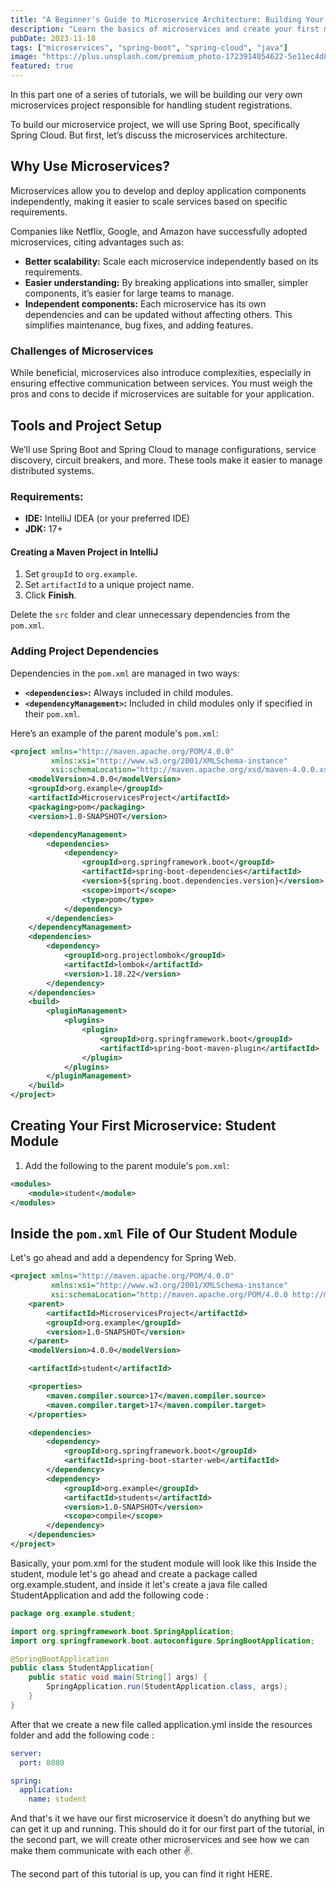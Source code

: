 ```yaml
---
title: "A Beginner's Guide to Microservice Architecture: Building Your First Microservice Using Spring Boot and Spring Cloud (Part 1)"
description: "Learn the basics of microservices and create your first microservice using Spring Boot and Spring Cloud."
pubDate: 2023-11-18
tags: ["microservices", "spring-boot", "spring-cloud", "java"]
image: "https://plus.unsplash.com/premium_photo-1723914054622-5e11ec4d8b3f?q=80&w=2032&auto=format&fit=crop&ixlib=rb-4.0.3&ixid=M3wxMjA3fDB8MHxwaG90by1wYWdlfHx8fGVufDB8fHx8fA%3D%3D"
featured: true
---
```


In this part one of a series of tutorials, we will be building our very own microservices project responsible for handling student registrations.

To build our microservice project, we will use Spring Boot, specifically Spring Cloud. But first, let’s discuss the microservices architecture.

## Why Use Microservices?

Microservices allow you to develop and deploy application components independently, making it easier to scale services based on specific requirements.

Companies like Netflix, Google, and Amazon have successfully adopted microservices, citing advantages such as:

- **Better scalability:** Scale each microservice independently based on its requirements.
- **Easier understanding:** By breaking applications into smaller, simpler components, it’s easier for large teams to manage.
- **Independent components:** Each microservice has its own dependencies and can be updated without affecting others. This simplifies maintenance, bug fixes, and adding features.

### Challenges of Microservices

While beneficial, microservices also introduce complexities, especially in ensuring effective communication between services. You must weigh the pros and cons to decide if microservices are suitable for your application.

## Tools and Project Setup

We’ll use Spring Boot and Spring Cloud to manage configurations, service discovery, circuit breakers, and more. These tools make it easier to manage distributed systems.

### Requirements:

- **IDE:** IntelliJ IDEA (or your preferred IDE)
- **JDK:** 17+

#### Creating a Maven Project in IntelliJ

1. Set `groupId` to `org.example`.
2. Set `artifactId` to a unique project name.
3. Click **Finish**.

Delete the `src` folder and clear unnecessary dependencies from the `pom.xml`.

### Adding Project Dependencies

Dependencies in the `pom.xml` are managed in two ways:

- **`<dependencies>`:** Always included in child modules.
- **`<dependencyManagement>`:** Included in child modules only if specified in their `pom.xml`.

Here’s an example of the parent module's `pom.xml`:

```xml
<project xmlns="http://maven.apache.org/POM/4.0.0"
         xmlns:xsi="http://www.w3.org/2001/XMLSchema-instance"
         xsi:schemaLocation="http://maven.apache.org/xsd/maven-4.0.0.xsd">
    <modelVersion>4.0.0</modelVersion>
    <groupId>org.example</groupId>
    <artifactId>MicroservicesProject</artifactId>
    <packaging>pom</packaging>
    <version>1.0-SNAPSHOT</version>

    <dependencyManagement>
        <dependencies>
            <dependency>
                <groupId>org.springframework.boot</groupId>
                <artifactId>spring-boot-dependencies</artifactId>
                <version>${spring.boot.dependencies.version}</version>
                <scope>import</scope>
                <type>pom</type>
            </dependency>
        </dependencies>
    </dependencyManagement>
    <dependencies>
        <dependency>
            <groupId>org.projectlombok</groupId>
            <artifactId>lombok</artifactId>
            <version>1.18.22</version>
        </dependency>
    </dependencies>
    <build>
        <pluginManagement>
            <plugins>
                <plugin>
                    <groupId>org.springframework.boot</groupId>
                    <artifactId>spring-boot-maven-plugin</artifactId>
                </plugin>
            </plugins>
        </pluginManagement>
    </build>
</project>
```

## Creating Your First Microservice: Student Module

1. Add the following to the parent module's `pom.xml`:

```xml
<modules>
    <module>student</module>
</modules>
```

## Inside the `pom.xml` File of Our Student Module

Let's go ahead and add a dependency for Spring Web.

```xml
<project xmlns="http://maven.apache.org/POM/4.0.0"
         xmlns:xsi="http://www.w3.org/2001/XMLSchema-instance"
         xsi:schemaLocation="http://maven.apache.org/POM/4.0.0 http://maven.apache.org/xsd/maven-4.0.0.xsd">
    <parent>
        <artifactId>MicroservicesProject</artifactId>
        <groupId>org.example</groupId>
        <version>1.0-SNAPSHOT</version>
    </parent>
    <modelVersion>4.0.0</modelVersion>

    <artifactId>student</artifactId>

    <properties>
        <maven.compiler.source>17</maven.compiler.source>
        <maven.compiler.target>17</maven.compiler.target>
    </properties>

    <dependencies>
        <dependency>
            <groupId>org.springframework.boot</groupId>
            <artifactId>spring-boot-starter-web</artifactId>
        </dependency>
        <dependency>
            <groupId>org.example</groupId>
            <artifactId>students</artifactId>
            <version>1.0-SNAPSHOT</version>
            <scope>compile</scope>
        </dependency>
    </dependencies>
</project>
```

Basically, your pom.xml for the student module will look like this
Inside the student, module let's go ahead and create a package called org.example.student, and inside it let's create a java file called StudentApplication and add the following code :

```java
package org.example.student;

import org.springframework.boot.SpringApplication;
import org.springframework.boot.autoconfigure.SpringBootApplication;

@SpringBootApplication
public class StudentApplication{
    public static void main(String[] args) {
        SpringApplication.run(StudentApplication.class, args);
    }
}
```

After that we create a new file called application.yml inside the resources folder and add the following code :

```yml
server:
  port: 8080

spring:
  application:
    name: student
```

And that's it we have our first microservice it doesn't do anything but we can get it up and running.
This should do it for our first part of the tutorial, in the second part, we will create other microservices and see how we can make them communicate with each other ✌.

The second part of this tutorial is up, you can find it right HERE.
